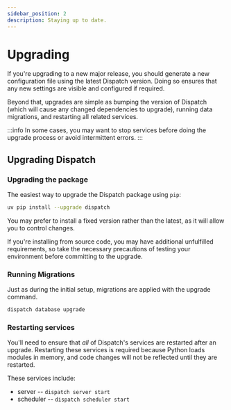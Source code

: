 ```yaml
---
sidebar_position: 2
description: Staying up to date.
---
```


# Upgrading

If you're upgrading to a new major release, you should generate a new configuration file using the latest Dispatch version. Doing so ensures that any new settings are visible and configured if required.

Beyond that, upgrades are simple as bumping the version of Dispatch \(which will cause any changed dependencies to upgrade\), running data migrations, and restarting all related services.

:::info
In some cases, you may want to stop services before doing the upgrade process or avoid intermittent errors.
:::

## Upgrading Dispatch

### Upgrading the package

The easiest way to upgrade the Dispatch package using `pip`:

```bash
uv pip install --upgrade dispatch
```

You may prefer to install a fixed version rather than the latest, as it will allow you to control changes.

If you're installing from source code, you may have additional unfulfilled requirements, so take the necessary precautions of testing your environment before committing to the upgrade.

### Running Migrations

Just as during the initial setup, migrations are applied with the upgrade command.

```bash
dispatch database upgrade
```

### Restarting services

You'll need to ensure that _all_ of Dispatch's services are restarted after an upgrade. Restarting these services is required because Python loads modules in memory, and code changes will not be reflected until they are restarted.

These services include:

- server -- `dispatch server start`
- scheduler -- `dispatch scheduler start`
